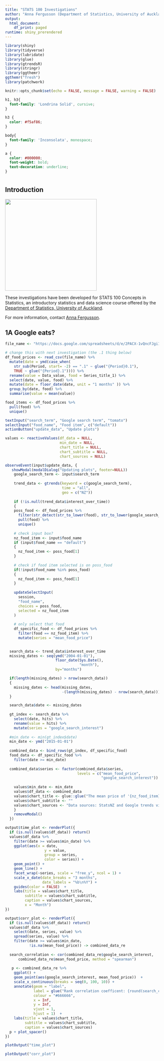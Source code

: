 ---
title: "STATS 100 Investigations"
author: "Anna Fergusson (Department of Statistics, University of Auckland)"
output: 
  html_document:
    df_print: paged
runtime: shiny_prerendered
---

```{r setup, include=FALSE}
library(shiny)
library(tidyverse)
library(lubridate)
library(glue)
library(gtrendsR)
library(stringr)
library(ggthemr)
ggthemr("fresh")
library(patchwork)

knitr::opts_chunk$set(echo = FALSE, message = FALSE, warning = FALSE)
```

<link href="https://fonts.googleapis.com/css?family=Inconsolata|Londrina+Solid&display=swap" rel="stylesheet">

```{css}
h1, h3{
  font-family: 'Londrina Solid', cursive;
}

h3 {
  color: #f5af86;
}

body{
  font-family: 'Inconsolata', monospace;
}

a {
  color: #000000;
  font-weight: bold;
  text-decoration: underline;
}
```

# {.tabset}

## Introduction

![](images/STATS100-Cover-Logo.png){style="width:300px"}

These investigations have been developed for STATS 100 Concepts in Statistics, an introductory statistics and data science course offered by the [Department of Statistics, University of Auckland](https://www.auckland.ac.nz/en/science/about-the-faculty/department-of-statistics.html). 

For more information, contact [Anna Fergusson](https://www.stat.auckland.ac.nz/people/amar112).


## 1A Google eats?

```{r, context="data"}
file_name <- "https://docs.google.com/spreadsheets/d/e/2PACX-1vQncFJgi1nqIMdn5zcaCxqv8QjQuAEmSWbzSXC80bkp6PwKoUDStY4rsYGao-MqC5Qgrsk9S4hWSsA_/pub?gid=0&single=true&output=csv"

# change this with next investigation (the .1 thing below)
df_food_prices <- read_csv(file_name) %>%
  mutate(date = ymd(case_when(
    str_sub(Period, start= -2) == ".1" ~ glue("{Period}0.1"),
    TRUE ~ glue("{Period}.1")))) %>%
  rename(value = Data_value, food = Series_title_1) %>%
  select(date, value, food) %>%
  mutate(date = floor_date(date, unit = "1 months" )) %>%
  group_by(date, food) %>%
  summarise(value = mean(value))

food_items <- df_food_prices %>%
  pull(food) %>%
  unique()
```

```{r, context="render"}
textInput("search_term", "Google search term", "tomato")
selectInput("food_name", "Food item", c("default"))
actionButton("update_data", "Update plots")
```

```{r, context="server"}
values <- reactiveValues(df_data = NULL,
                         min_date = NULL,
                         chart_title = NULL, 
                         chart_subtitle = NULL, 
                         chart_sources = NULL)

observeEvent(input$update_data, {
   showModal(modalDialog("Updating plots", footer=NULL))
    google_search_term <- input$search_term
    
    trend_data <- gtrends(keyword = c(google_search_term),
                          time = "all",
                          geo = c("NZ"))
    
    if (!is.null(trend_data$interest_over_time))
    {
    poss_food <- df_food_prices %>%
      filter(str_detect(str_to_lower(food), str_to_lower(google_search_term))) %>%
      pull(food) %>%
      unique()
    
    # check input box?
    nz_food_item <- input$food_name
    if (input$food_name == "default")
    {
      nz_food_item <- poss_food[1]
    }
    
    # check if food item selected is on poss_food
    if(!input$food_name %in% poss_food)
    {
      nz_food_item <- poss_food[1]
    }
  
    updateSelectInput(
      session,
      "food_name",
      choices = poss_food,
      selected = nz_food_item
    )
    
    # only select that food
    df_specific_food <- df_food_prices %>%
      filter(food == nz_food_item) %>%
      mutate(series = "mean_food_price")

    
  search_data <- trend_data$interest_over_time 
  missing_dates <- seq(ymd("2004-01-01"),
                       floor_date(Sys.Date(),
                                  "month"), 
                       by="months")

  if(length(missing_dates) > nrow(search_data))
  {
    missing_dates <- head(missing_dates, 
                          -(length(missing_dates) - nrow(search_data)))
  }

  search_data$date <- missing_dates
  
  gt_index <- search_data %>%
    select(date, hits) %>%
    rename(value = hits) %>%
    mutate(series = "google_search_interest")
  
  #min_date <- min(gt_index$date)
  min_date <- ymd("2015-01-01")
  
  combined_data <- bind_rows(gt_index, df_specific_food)
  food_data <- df_specific_food %>%
    filter(date >= min_date)
  
  combined_data$series <- factor(combined_data$series, 
                                 levels = c("mean_food_price",
                                            "google_search_interest"))
      
    values$min_date <- min_date
    values$df_data <- combined_data
    values$chart_title <- glue::glue("The mean price of '{nz_food_item}' in NZ \ncompared to Google search interest for '{google_search_term}' in NZ")
    values$chart_subtitle <- ""
    values$chart_sources <- "Data sources: StatsNZ and Google trends via {gtrendsR}"
    }
    removeModal()
  })

output$time_plot <- renderPlot({
  if (is.null(values$df_data)) return()
  values$df_data %>%
    filter(date >= values$min_date) %>%
    ggplot(aes(x = date, 
                  y = value, 
                  group = series, 
                  color = series)) +
    geom_point() +
    geom_line() +
    facet_wrap(~series, scale = "free_y", ncol = 1) +
    scale_x_date(date_breaks = "3 months",
                 date_labels = "%b\n%Y") +
    guides(color = FALSE)  +
    labs(title = values$chart_title,
         subtitle = values$chart_subtitle,
         caption = values$chart_sources,
         x = "Month")
})

output$corr_plot <- renderPlot({
  if (is.null(values$df_data)) return()
  values$df_data %>%
    select(date, series, value) %>%
    spread(series, value) %>%
    filter(date >= values$min_date,
           !is.na(mean_food_price)) -> combined_data_re
  
  search_correlation <- cor(combined_data_re$google_search_interest, 
      combined_data_re$mean_food_price, method = "spearman")
  
   p <- combined_data_re %>%
    ggplot() +
    geom_point(aes(google_search_interest, mean_food_price))  +
    scale_x_continuous(breaks = seq(0, 100, 10)) +
    annotate(geom = "label", 
             label = glue("Rank correlation coefficent: {round(search_correlation, 2)}"), 
             colour = "#666666",
             x = Inf, 
             y = Inf,
             vjust = 1,
             hjust = 1)  +
    labs(title = values$chart_title,
         subtitle = values$chart_subtitle,
         caption = values$chart_sources) 
  p + plot_spacer()
})
```

```{r, context="render"}
plotOutput("time_plot")
```

```{r, context="render"}
plotOutput("corr_plot")
```